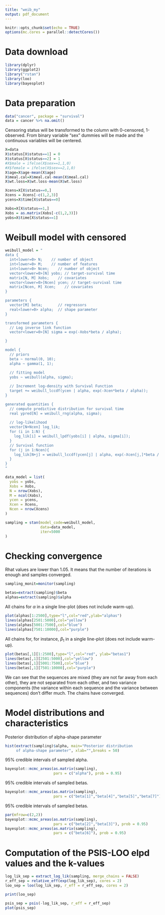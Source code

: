 ```yaml
---
title: "weib_my"
output: pdf_document
---
```


```r
knitr::opts_chunk$set(echo = TRUE)
options(mc.cores = parallel::detectCores())
```

# Data download

```r
library(dplyr)
library(ggplot2)
library("rstan")
library(loo)
library(bayesplot)
```

# Data preparation

```r
data("cancer", package = "survival")
data = cancer %>% na.omit()
```

Censoring status will be transformed to the column with 0-censored, 1-observed.
From binary variable "sex" dummies will be made and the continuous variables will be centered.
```r
X=data
X$status[X$status==1] = 0
X$status[X$status==2] = 1
#X$male = ifelse(X$sex==1,1,0)
#X$female = ifelse(X$sex==2,1,0)
X$age=X$age-mean(X$age)
X$meal.cal=X$meal.cal-mean(X$meal.cal)
X$wt.loss=X$wt.loss-mean(X$wt.loss)

Xcens=X[X$status==0,]
Xcens = Xcens[-c(1,2,3)]
ycens=X$time[X$status==0]

Xobs=X[X$status==1,]
Xobs = as.matrix(Xobs[-c(1,2,3)])
yobs=X$time[X$status==1]
```

# Weibull model with censored

```r
weibull_model = "
data {
  int<lower=0> N;    // number of object
  int<lower=0> M;    // number of features
  int<lower=0> Ncen;    // number of object
  vector<lower=0>[N] yobs; // target-survival time
  matrix[N, M] Xobs;    // covariates
  vector<lower=0>[Ncen] ycen; // target-survival time
  matrix[Ncen, M] Xcen;    // covariates
}

parameters {
  vector[M] beta;       // regressors
  real<lower=0> alpha;  // shape parameter
}

transformed parameters {
  // Log inverse link function
  vector<lower=0>[N] sigma = exp(-Xobs*beta / alpha);

}

model {
  // priors
  beta ~ normal(0, 10);
  alpha ~ gamma(1, 1);

  // fitting model
  yobs ~ weibull(alpha, sigma);
  
  // Increment log-density with Survival Function
  target += weibull_lccdf(ycen | alpha, exp(-Xcen*beta / alpha));
}

generated quantities {
  // compute predictive distribution for survival time
  real ypred[N] = weibull_rng(alpha, sigma);
  
  // log-likelihood
  vector[N+Ncen] log_lik;
  for (i in 1:N) {
    log_lik[i] = weibull_lpdf(yobs[i] | alpha, sigma[i]);
  }
  // Survival function
  for (j in 1:Ncen){
    log_lik[N+j] = weibull_lccdf(ycen[j] | alpha, exp(-Xcen[j,]*beta / alpha)); 
  }
}
"
```

```r
data_model = list(
  yobs = yobs,
  Xobs = Xobs,
  N = nrow(Xobs),
  M = ncol(Xobs),
  ycen = ycens,
  Xcen = Xcens,
  Ncen = nrow(Xcens)
)
```


```r
sampling = stan(model_code=weibull_model,   
                data=data_model,
                iter=5000
)
```

# Checking convergence

Rhat values are lower than 1.05. It means that the number of iterations is  enough and samples converged.
```r
sampling_monit=monitor(sampling)
```

```r
betas=extract(sampling)$beta
alphas=extract(sampling)$alpha
```

All chains for $\alpha$ in a single line-plot (does not include warm-up).
```r
plot(alphas[1:2500],type="l",col="red",ylab="alphas")
lines(alphas[2501:5000],col="yellow")
lines(alphas[5001:7500],col="blue")
lines(alphas[7501:10000],col="purple")
```
All chains for, for instance, $\beta_{1}$ in a single line-plot (does not include warm-up).

```r
plot(betas[,1][1:2500],type="l",col="red", ylab="betas1")
lines(betas[,1][2501:5000],col="yellow")
lines(betas[,1][5001:7500],col="blue")
lines(betas[,1][7501:10000],col="purple")
```
We can see that the sequences are mixed (they are not far away from each other), they are
not separated from each other, and two variance components (the variance within each sequence and the
variance between sequences) don’t differ much. The chains have converged.

# Model distributions and characteristics

Posterior distribution of alpha-shape parameter
```r
hist(extract(sampling)$alpha, main="Posterior distribution
     of alpha-shape parameter", xlab="",breaks = 50)
```

95% credible intervals of sampled alpha. 
```r
bayesplot::mcmc_areas(as.matrix(sampling), 
                      pars = c("alpha"), prob = 0.95)
```
95% credible intervals of sampled betas. 
```r
bayesplot::mcmc_areas(as.matrix(sampling), 
                      pars = c("beta[1]","beta[4]","beta[5]","beta[7]"), prob = 0.95)
```
95% credible intervals of sampled betas. 
```r
par(mfrow=c(2,2))
bayesplot::mcmc_areas(as.matrix(sampling), 
                      pars = c("beta[2]","beta[3]"), prob = 0.95)
bayesplot::mcmc_areas(as.matrix(sampling), 
                      pars = c("beta[6]"), prob = 0.95)
```

# Computation of the PSIS-LOO elpd values and the k-values

```r
log_lik_sep = extract_log_lik(sampling, merge_chains = FALSE)
r_eff_sep = relative_eff(exp(log_lik_sep), cores = 2)
loo_sep = loo(log_lik_sep, r_eff = r_eff_sep, cores = 2)
```


```r
print(loo_sep)
```

```r
psis_sep = psis(-log_lik_sep, r_eff = r_eff_sep)
plot(psis_sep)
```



